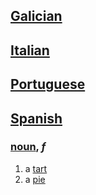 == [[Galician]] ==
== [[Italian]] ==
== [[Portuguese]] ==
== [[Spanish]] ==

=== [[noun]], ''f'' ===
# a [[tart]]
# a [[pie]]
